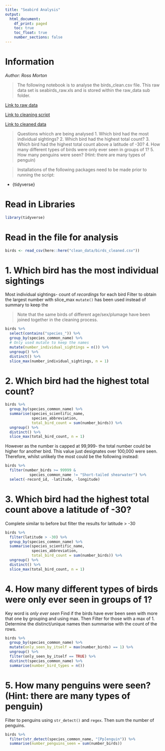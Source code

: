 ```yaml
---
title: "Seabird Analysis"
output:
  html_document:
    df_print: paged
    toc: true
    toc_float: true
    number_sections: false
---
```

# Information
*Author: Ross Morton*

> The following notebook is to analyse the birds_clean.csv file.
This raw data set is seabirds_raw.xls and is stored within the raw_data sub
folder.

[Link to raw data](clean_data/birds_cleaned.csv)

[Link to cleaning script](data_cleaning_scripts/seabirds_clean_script.R)

[Link to cleaned data](raw_data/seabirds_raw.xls)

> Questions whicch are being analysed
1. Which bird had the most individual sightings?
2. Which bird had the highest total count?
3. Which bird had the highest total count above a latitude of -30?
4. How many different types of birds were only ever seen in groups of 1?
5. How many penguins were seen? (Hint: there are many types of penguin)

> Installations of the following packages need to be made prior to running the 
script:

+ {tidyverse}


# Read in Libraries
```r
library(tidyverse)
```


# Read in the file for analysis 
```r
birds <- read_csv(here::here("clean_data/birds_cleaned.csv"))
```

# 1. Which bird has the most individual sightings
Most individual sightings- count of _recordings_ for each bird
Filter to obtain the largest number with slice_max
`mutate()` has been used instead of summary to keep the 

>Note that the same birds of different age/sex/plumage have been joined together
in the cleaning process.

```r
birds %>% 
  select(contains("species_")) %>% 
  group_by(species_common_name) %>% 
  # Only used mutate to keep the names
  mutate(number_individual_sightings = n()) %>% 
  ungroup() %>% 
  distinct() %>% 
  slice_max(number_individual_sightings, n = 1)
```

# 2. Which bird had the highest total count?


```r
birds %>% 
  group_by(species_common_name) %>% 
  summarise(species_scientific_name,
            species_abbreviation,
            total_bird_count = sum(number_birds)) %>% 
  ungroup() %>% 
  distinct() %>% 
  slice_max(total_bird_count, n = 1)
```


However as the number is capped at 99,999- the total number could be higher for
another bird. This value just designates over 100,000 were seen.
Therefore, whilst unlikely the most could be the following instead:

```r
birds %>% 
  filter(number_birds >= 99999 & 
           species_common_name != "Short-tailed shearwater") %>% 
  select(-record_id, -latitude, -longitude)
```


# 3. Which bird had the highest total count above a latitude of -30?

Complete similar to before but filter the results for latitude > -30

```r
birds %>% 
  filter(latitude > -30) %>% 
  group_by(species_common_name) %>% 
  summarise(species_scientific_name,
            species_abbreviation,
            total_bird_count = sum(number_birds)) %>% 
  ungroup() %>% 
  distinct() %>% 
  slice_max(total_bird_count, n = 1)
```


# 4. How many different types of birds were only ever seen in groups of 1?

Key word is *only ever seen*
Find if the birds have ever been seen with more that one by grouping and using
max.
Then Filter for those with a max of 1. Determine the distinct/unique names
then summarise with the count of the rows.

```r
birds %>% 
  group_by(species_common_name) %>% 
  mutate(only_seen_by_itself = max(number_birds) == 1) %>% 
  ungroup() %>% 
  filter(only_seen_by_itself == TRUE) %>% 
  distinct(species_common_name) %>% 
  summarise(number_bird_types = n())

```


# 5. How many penguins were seen? (Hint: there are many types of penguin)

Filter to penguins using `str_detect()` and `regex`. Then sum the number of
penguins.


```r
birds %>% 
  filter(str_detect(species_common_name, "[Pp]enguin")) %>% 
  summarise(number_penguins_seen = sum(number_birds))
```



